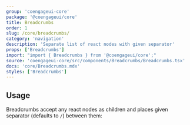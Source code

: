 ```yaml
---
group: 'coengageui-core'
package: '@coengageui/core'
title: Breadcrumbs
order: 1
slug: /core/breadcrumbs/
category: 'navigation'
description: 'Separate list of react nodes with given separator'
props: ['Breadcrumbs']
import: "import { Breadcrumbs } from '@coengageui/core';"
source: 'coengageui-core/src/components/Breadcrumbs/Breadcrumbs.tsx'
docs: 'core/Breadcrumbs.mdx'
styles: ['Breadcrumbs']
---
```



## Usage

Breadcrumbs accept any react nodes as children
and places given separator (defaults to `/`) between them:

<Demo data={BreadcrumbsDemos.usage} />
